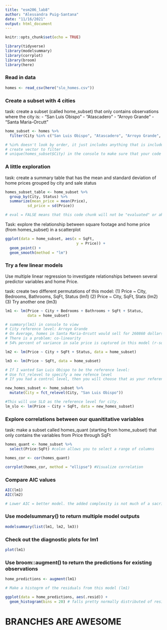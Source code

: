```yaml
---
title: "esm206_lab8"
author: "Alessandra Puig-Santana"
date: "11/16/2021"
output: html_document
---
```


```r
knitr::opts_chunk$set(echo = TRUE)

library(tidyverse)
library(modelsummary)
library(corrplot)
library(broom)
library(here)
```

### Read in data
```r
homes <- read_csv(here("slo_homes.csv"))
```

### Create a subset with 4 cities 

task: create a subset (called home_subset) that only contains observations where the city is:
- "San Luis Obispo"
- "Atascadero"
- "Arroyo Grande"
- "Santa Maria-Orcutt"

```r
home_subset <- homes %>%
  filter(City %in% c("San Luis Obispo", "Atascadero", "Arroyo Grande", "Santa Maria-Orcutt"))

# %in% doesn't look by order, it just includes anything that is included in the vector
# create vector to filter
# unique(homes_subset$City) in the console to make sure that your code is correct
```

### A little exploration
task: create a summary table that has the mean and standard deviation of home prices grouped by city and sale status
```r
homes_subset_table <- home_subset %>%
  group_by(City, Status) %>%
  summarize(mean_price = mean(Price),
          sd_price = sd(Price))

# eval = FALSE means that this code chunk will not be "evaluated" or aka ran
```

Task: explore the relationship between square footage and home price (from homes_subset) in a scatterplot 
```r
ggplot(data = home_subset, aes(x = SqFt,
                                y = Price)) +
  geom_point() +
  geom_smooth(method = "lm")
```
### Try a few linear models 

Use multiple linear regression to investigate relationships between several predictor variables and home Price.

task: create two different permutations of this model:
(1) Price ~ City, Bedrooms, Bathrooms, SqFt, Status (lm1)
(2) Price ~ City, SqFt, Stats (lm2)
(3) Try another one (lm3)

```r
lm1 <- lm(Price ~ City + Bedrooms + Bathrooms + SqFt + Status, 
          data = home_subset)

# summary(lm1) in console to view 
# City reference level: Arroyo Grande 
# On Average, homes in Santa Maria-Orcutt would sell for 260860 dollars less than homes in Arroyo Grande, if all things were to remain the same
# There is a problem: co-linearity 
# 54% percent of variance in sale price is captured in this model (r-squared value)

lm2 <- lm(Price ~ City + SqFt + Status, data = home_subset)

lm3 <- lm(Price ~ SqFt, data = home_subset)

# If I wanted San Luis Obispo to be the reference level:
# Use fct_relevel to specify a new refence level
# If you had a control level, then you will choose that as your reference level

new_homes_subset <- home_subset %>%
  mutate(City = fct_relevel(City, "San Luis Obispo"))

#This will use SLO as the reference level for city. 
lm_slo <- lm(Price ~ City + SqFt, data = new_homes_subset)

```

### Explore correlations between our quanititative variables
task: make a subset called homes_quant (starting from home_subset) that only contains the variables from Price through SqFt
```r
homes_quant <- home_subset %>%
  select(Price:SqFt) #colon allows you to select a range of columns

homes_cor <- cor(homes_quant)

corrplot(homes_cor, method = "ellipse") #Visualize correlation
```

### Compare AIC values
```r
AIC(lm1) 
AIC(lm2)

# Lower AIC = better model. the added complexity is not much of a sacrifice 

```

### Use modelsummary() to return multiple model outputs 
```r
modelsummary(list(lm1, lm2, lm3))
```

### Check out the diagnostic plots for lm1
```r
plot(lm1)
```

### Use broom::augment() to return the predictions for existing observations
```r
home_predictions <- augment(lm1)

# Make a histogrm of the residuals from this model (lm1)

ggplot(data = home_predictions, aes(.resid)) +
  geom_histogram(bins = 20) # falls pretty normally distributed of residuals 
```

# BRANCHES ARE AWESOME
